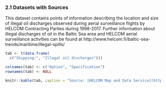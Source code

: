 ### 2.1 Datasets with Sources {-}

This dataset contains points of information describing the location and size of illegal oil discharges observed during aerial surveillance flights by HELCOM Contracting Parties during 1998-2017. Further information about illegal discharges of oil in the Baltic Sea area and HELCOM aerial surveillance activities can be found at http://www.helcom.fi/baltic-sea-trends/maritime/illegal-spills/

<!-- dataset save location BHI_share/BHI 2.0/Pressure/illegal_oil -->
```r
tab <- t(data.frame(
  c("Shipping:", "Illegal oil discharges")))

colnames(tab) <- c("Option", "Specification")
rownames(tab) <- NULL

knitr::kable(tab, caption = "Source: [HELCOM Map and Data Service](https://maps.helcom.fi/website/mapservice/) <br/> Downloaded 21 August 2020 by Andrea De Cervo") 
```
<br/>


